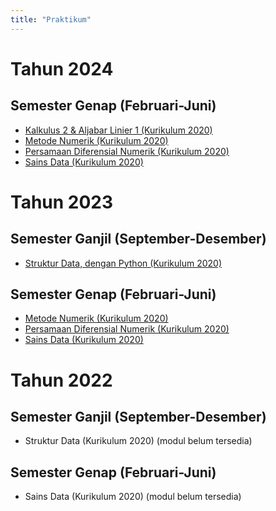 ```yaml
---
title: "Praktikum"
---
```


# Tahun 2024

## Semester Genap (Februari-Juni)

* [Kalkulus 2 & Aljabar Linier 1 (Kurikulum 2020)](modulprak/2024/genap/kalkulin/kalkulin2024genap.qmd)
* [Metode Numerik (Kurikulum 2020)](modulprak/2024/genap/metnum/metnum2024genap.qmd)
* [Persamaan Diferensial Numerik (Kurikulum 2020)](modulprak/2024/genap/pdnum/pdnum2024genap.qmd)
* [Sains Data (Kurikulum 2020)](modulprak/2024/genap/saindat/saindat2024genap.qmd)

# Tahun 2023

## Semester Ganjil (September-Desember)

* [Struktur Data, dengan Python (Kurikulum 2020)](modulprak/2023/ganjil/strukdat_py/strukdat2023.qmd)

## Semester Genap (Februari-Juni)

* [Metode Numerik (Kurikulum 2020)](modulprak/2023/genap/metnum/metnum2023genap.qmd)
* [Persamaan Diferensial Numerik (Kurikulum 2020)](modulprak/2023/genap/pdnum/pdnum2023.qmd)
* [Sains Data (Kurikulum 2020)](modulprak/2023/genap/sainsdata/sainsdata2023.qmd)

# Tahun 2022

## Semester Ganjil (September-Desember)

* Struktur Data (Kurikulum 2020) (modul belum tersedia)

## Semester Genap (Februari-Juni)

* Sains Data (Kurikulum 2020) (modul belum tersedia)